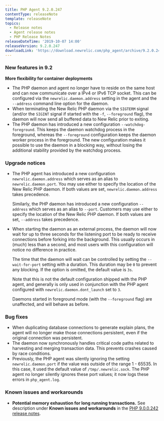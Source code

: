 ```yaml
---
title: PHP Agent 9.2.0.247
contentType: releaseNote
template: releaseNote
topics:
  - Release notes
  - Agent release notes
  - PHP Release Notes
releaseDateTime: '2019-10-07 14:00'
releaseVersion: 9.2.0.247
downloadLink: 'https://download.newrelic.com/php_agent/archive/9.2.0.247/'
---
```


### New features in 9.2

**More flexibility for container deployments**

* The PHP daemon and agent no longer have to reside on the same host and can now communicate over a IPv4 or IPv6 TCP socket. This can be configured via the `newrelic.daemon.address` setting in the agent and the `--address` command line option for the daemon.
* When terminating the New Relic PHP daemon via the `SIGTERM` signal (and/or the `SIGINT` signal if started with the `-f`, `--foreground` flag), the daemon will now send all buffered data to New Relic prior to exiting.
* The PHP daemon has introduced a new configuration `--watchdog-foreground`. This keeps the daemon watchdog process in the foreground, whereas the `--foreground` configuration keeps the daemon worker process in the foreground. The new configuration makes it possible to use the daemon in a blocking way, without losing the additional stability provided by the watchdog process.

### Upgrade notices

* The PHP agent has introduced a new configuration `newrelic.daemon.address` which serves as an alias to `newrelic.daemon.port`. You may use either to specify the location of the New Relic PHP daemon. If both values are set, `newrelic.daemon.address` takes precedence.

  Similarly, the PHP daemon has introduced a new configuration `--address` which serves as an alias to `--port`. Customers may use either to specify the location of the New Relic PHP daemon. If both values are set, `--address` takes precedence.
* When starting the daemon as an external process, the daemon will now wait for up to three seconds for the listening port to be ready to receive connections before forking into the background. This usually occurs in (much) less than a second, and most users with this configuration will notice no difference in practice.

  The time that the daemon will wait can be controlled by setting the `--wait-for-port` setting with a duration. This duration may be `0` to prevent any blocking. If the option is omitted, the default value is `3s`.

  Note that this is not the default configuration shipped with the PHP agent, and generally is only used in conjunction with the PHP agent configured with `newrelic.daemon.dont_launch` set to `3`.

  Daemons started in foreground mode (with the `--foreground` flag) are unaffected, and will behave as before.

### Bug fixes

* When duplicating database connections to generate explain plans, the agent will no longer make those connections persistent, even if the original connection was persistent.
* The daemon now synchronously handles critical code paths related to harvesting and merging transaction data. This prevents crashes caused by race conditions.
* Previously, the PHP agent was silently ignoring the setting `newrelic.daemon.port` if the value was outside of the range 1 - 65535. In this case, it used the default value of `/tmp/.newrelic.sock`. The PHP agent no longer silently ignores these port values; it now logs these errors in `php_agent.log`.

### Known issues and workarounds

* **Potential memory exhaustion for long running transactions.** See description under **Known issues and workarounds** in the [PHP 9.0.0.242 release notes](https://docs.newrelic.com/docs/release-notes/agent-release-notes/php-release-notes/php-agent-900242).
